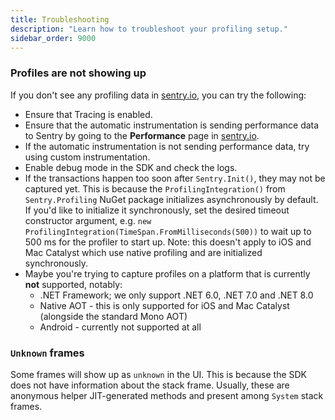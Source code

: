 ```yaml
---
title: Troubleshooting
description: "Learn how to troubleshoot your profiling setup."
sidebar_order: 9000
---
```


### Profiles are not showing up

If you don't see any profiling data in [sentry.io](https://sentry.io), you can try the following:

- Ensure that <PlatformLink to="/tracing/">Tracing is enabled</PlatformLink>.
- Ensure that the automatic instrumentation is sending performance data to Sentry by going to the **Performance** page in [sentry.io](https://sentry.io).
- If the automatic instrumentation is not sending performance data, try using <PlatformLink to="/tracing/instrumentation/custom-instrumentation">custom instrumentation</PlatformLink>.
- Enable <PlatformLink to="/configuration/options/#debug">debug mode</PlatformLink> in the SDK and check the logs.
- If the transactions happen too soon after `Sentry.Init()`, they may not be captured yet.
  This is because the `ProfilingIntegration()` from `Sentry.Profiling` NuGet package initializes asynchronously by default.
  If you'd like to initialize it synchronously, set the desired timeout constructor argument, e.g. `new ProfilingIntegration(TimeSpan.FromMilliseconds(500))` to wait up to 500 ms for the profiler to start up.
  Note: this doesn't apply to iOS and Mac Catalyst which use native profiling and are initialized synchronously.
- Maybe you're trying to capture profiles on a platform that is currently **not** supported, notably:
  - .NET Framework; we only support .NET 6.0, .NET 7.0 and .NET 8.0
  - Native AOT - this is only supported for iOS and Mac Catalyst (alongside the standard Mono AOT)
  - Android - currently not supported at all

### `Unknown` frames

Some frames will show up as `unknown` in the UI. This is because the SDK does not have information about the stack frame.
Usually, these are anonymous helper JIT-generated methods and present among `System` stack frames.
